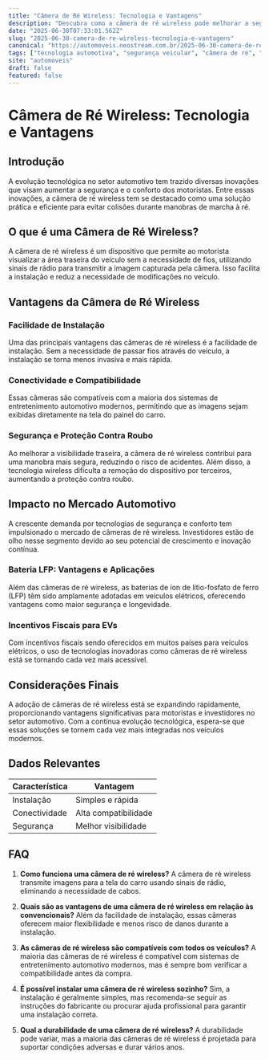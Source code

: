 ```yaml
---
title: "Câmera de Ré Wireless: Tecnologia e Vantagens"
description: "Descubra como a câmera de ré wireless pode melhorar a segurança do seu veículo, suas principais características e o impacto no mercado automotivo moderno."
date: "2025-06-30T07:33:01.562Z"
slug: "2025-06-30-camera-de-re-wireless-tecnologia-e-vantagens"
canonical: "https://automoveis.neostream.com.br/2025-06-30-camera-de-re-wireless-tecnologia-e-vantagens"
tags: ["tecnologia automotiva", "segurança veicular", "câmera de ré", "investimento automotivo", "tendências automotivas"]
site: "automoveis"
draft: false
featured: false
---
```


# Câmera de Ré Wireless: Tecnologia e Vantagens

## Introdução

A evolução tecnológica no setor automotivo tem trazido diversas inovações que visam aumentar a segurança e o conforto dos motoristas. Entre essas inovações, a câmera de ré wireless tem se destacado como uma solução prática e eficiente para evitar colisões durante manobras de marcha à ré.

## O que é uma Câmera de Ré Wireless?

A câmera de ré wireless é um dispositivo que permite ao motorista visualizar a área traseira do veículo sem a necessidade de fios, utilizando sinais de rádio para transmitir a imagem capturada pela câmera. Isso facilita a instalação e reduz a necessidade de modificações no veículo.

## Vantagens da Câmera de Ré Wireless

### Facilidade de Instalação

Uma das principais vantagens das câmeras de ré wireless é a facilidade de instalação. Sem a necessidade de passar fios através do veículo, a instalação se torna menos invasiva e mais rápida.

### Conectividade e Compatibilidade

Essas câmeras são compatíveis com a maioria dos sistemas de entretenimento automotivo modernos, permitindo que as imagens sejam exibidas diretamente na tela do painel do carro.

### Segurança e Proteção Contra Roubo

Ao melhorar a visibilidade traseira, a câmera de ré wireless contribui para uma manobra mais segura, reduzindo o risco de acidentes. Além disso, a tecnologia wireless dificulta a remoção do dispositivo por terceiros, aumentando a proteção contra roubo.

## Impacto no Mercado Automotivo

A crescente demanda por tecnologias de segurança e conforto tem impulsionado o mercado de câmeras de ré wireless. Investidores estão de olho nesse segmento devido ao seu potencial de crescimento e inovação contínua.

### Bateria LFP: Vantagens e Aplicações

Além das câmeras de ré wireless, as baterias de íon de lítio-fosfato de ferro (LFP) têm sido amplamente adotadas em veículos elétricos, oferecendo vantagens como maior segurança e longevidade.

### Incentivos Fiscais para EVs

Com incentivos fiscais sendo oferecidos em muitos países para veículos elétricos, o uso de tecnologias inovadoras como câmeras de ré wireless está se tornando cada vez mais acessível.

## Considerações Finais

A adoção de câmeras de ré wireless está se expandindo rapidamente, proporcionando vantagens significativas para motoristas e investidores no setor automotivo. Com a contínua evolução tecnológica, espera-se que essas soluções se tornem cada vez mais integradas nos veículos modernos.

## Dados Relevantes

| Característica | Vantagem |
|----------------|----------|
| Instalação     | Simples e rápida |
| Conectividade  | Alta compatibilidade |
| Segurança      | Melhor visibilidade |

## FAQ

1. **Como funciona uma câmera de ré wireless?**
   A câmera de ré wireless transmite imagens para a tela do carro usando sinais de rádio, eliminando a necessidade de cabos.

2. **Quais são as vantagens de uma câmera de ré wireless em relação às convencionais?**
   Além da facilidade de instalação, essas câmeras oferecem maior flexibilidade e menos risco de danos durante a instalação.

3. **As câmeras de ré wireless são compatíveis com todos os veículos?**
   A maioria das câmeras de ré wireless é compatível com sistemas de entretenimento automotivo modernos, mas é sempre bom verificar a compatibilidade antes da compra.

4. **É possível instalar uma câmera de ré wireless sozinho?**
   Sim, a instalação é geralmente simples, mas recomenda-se seguir as instruções do fabricante ou procurar ajuda profissional para garantir uma instalação correta.

5. **Qual a durabilidade de uma câmera de ré wireless?**
   A durabilidade pode variar, mas a maioria das câmeras de ré wireless é projetada para suportar condições adversas e durar vários anos.
